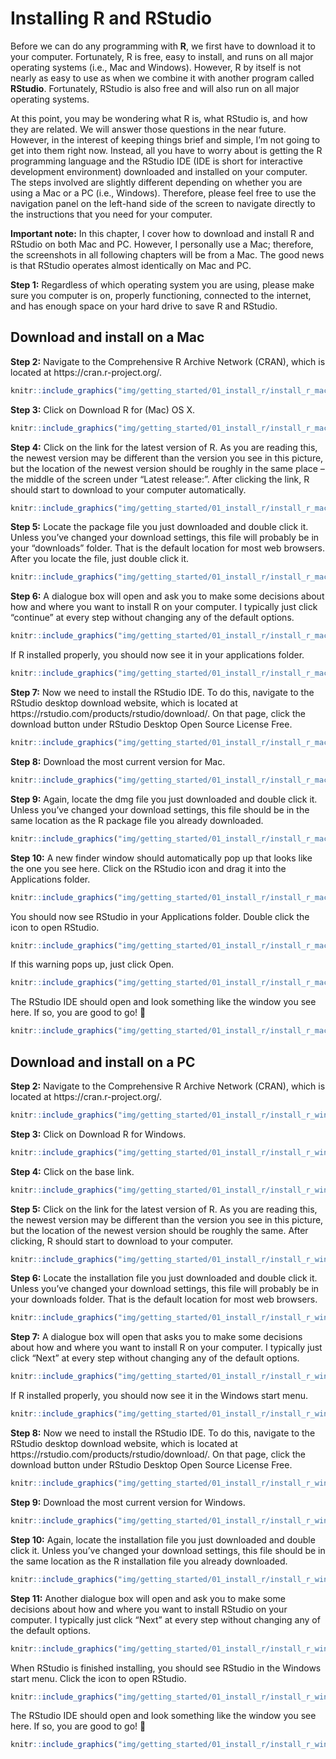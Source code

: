 # Installing R and RStudio

Before we can do any programming with **R**, we first have to download it to your computer. Fortunately, R is free, easy to install, and runs on all major operating systems (i.e., Mac and Windows). However, R by itself is not nearly as easy to use as when we combine it with another program called **RStudio**. Fortunately, RStudio is also free and will also run on all major operating systems. 

At this point, you may be wondering what R is, what RStudio is, and how they are related. We will answer those questions in the near future. However, in the interest of keeping things brief and simple, I’m not going to get into them right now. Instead, all you have to worry about is getting the R programming language and the RStudio IDE (IDE is short for interactive development environment) downloaded and installed on your computer. The steps involved are slightly different depending on whether you are using a Mac or a PC (i.e., Windows). Therefore, please feel free to use the navigation panel on the left-hand side of the screen to navigate directly to the instructions that you need for your computer.

**Important note:** In this chapter, I cover how to download and install R and RStudio on both Mac and PC. However, I personally use a Mac; therefore, the screenshots in all following chapters will be from a Mac. The good news is that RStudio operates almost identically on Mac and PC.

**Step 1:** Regardless of which operating system you are using, please make sure you computer is on, properly functioning, connected to the internet, and has enough space on your hard drive to save R and RStudio.

## Download and install on a Mac

**Step 2:** Navigate to the Comprehensive R Archive Network (CRAN), which is located at https://cran.r-project.org/.

```r
knitr::include_graphics("img/getting_started/01_install_r/install_r_mac/Slide3.png")
```

**Step 3:** Click on Download R for (Mac) OS X.

```r
knitr::include_graphics("img/getting_started/01_install_r/install_r_mac/Slide4.png")
```

**Step 4:** Click on the link for the latest version of R. As you are reading this, the newest version may be different than the version you see in this picture, but the location of the newest version should be roughly in the same place -- the middle of the screen under “Latest release:”. After clicking the link, R should start to download to your computer automatically.

```r
knitr::include_graphics("img/getting_started/01_install_r/install_r_mac/Slide5.png")
```

**Step 5:** Locate the package file you just downloaded and double click it. Unless you’ve changed your download settings, this file will probably be in your "downloads" folder. That is the default location for most web browsers. After you locate the file, just double click it.

```r
knitr::include_graphics("img/getting_started/01_install_r/install_r_mac/Slide6.png")
```

**Step 6:** A dialogue box will open and ask you to make some decisions about how and where you want to install R on your computer. I typically just click “continue” at every step without changing any of the default options. 

```r
knitr::include_graphics("img/getting_started/01_install_r/install_r_mac/Slide7.png")
```

If R installed properly, you should now see it in your applications folder.

```r
knitr::include_graphics("img/getting_started/01_install_r/install_r_mac/Slide8.png")
```

**Step 7:** Now we need to install the RStudio IDE. To do this, navigate to the RStudio desktop download website, which is located at https://rstudio.com/products/rstudio/download/. On that page, click the download button under RStudio Desktop Open Source License Free.

```r
knitr::include_graphics("img/getting_started/01_install_r/install_r_mac/Slide9.png")
```

**Step 8:** Download the most current version for Mac.

```r
knitr::include_graphics("img/getting_started/01_install_r/install_r_mac/Slide10.png")
```

**Step 9:** Again, locate the dmg file you just downloaded and double click it. Unless you’ve changed your download settings, this file should be in the same location as the R package file you already downloaded.

```r
knitr::include_graphics("img/getting_started/01_install_r/install_r_mac/Slide11.png")
```

**Step 10:** A new finder window should automatically pop up that looks like the one you see here. Click on the RStudio icon and drag it into the Applications folder.

```r
knitr::include_graphics("img/getting_started/01_install_r/install_r_mac/Slide12.png")
```

You should now see RStudio in your Applications folder. Double click the icon to open RStudio.

```r
knitr::include_graphics("img/getting_started/01_install_r/install_r_mac/Slide13.png")
```

If this warning pops up, just click Open.

```r
knitr::include_graphics("img/getting_started/01_install_r/install_r_mac/Slide14.png")
```

The RStudio IDE should open and look something like the window you see here. If so, you are good to go! 🎉

```r
knitr::include_graphics("img/getting_started/01_install_r/install_r_mac/Slide15.png")
```

## Download and install on a PC

**Step 2:** Navigate to the Comprehensive R Archive Network (CRAN), which is located at https://cran.r-project.org/.

```r
knitr::include_graphics("img/getting_started/01_install_r/install_r_windows/Slide3.png")
```

**Step 3:** Click on Download R for Windows.

```r
knitr::include_graphics("img/getting_started/01_install_r/install_r_windows/Slide4.png")
```

**Step 4:** Click on the base link.

```r
knitr::include_graphics("img/getting_started/01_install_r/install_r_windows/Slide5.png")
```

**Step 5:** Click on the link for the latest version of R. As you are reading this, the newest version may be different than the version you see in this picture, but the location of the newest version should be roughly the same. After clicking, R should start to download to your computer.

```r
knitr::include_graphics("img/getting_started/01_install_r/install_r_windows/Slide6.png")
```

**Step 6:** Locate the installation file you just downloaded and double click it. Unless you’ve changed your download settings, this file will probably be in your downloads folder. That is the default location for most web browsers. 

```r
knitr::include_graphics("img/getting_started/01_install_r/install_r_windows/Slide7.png")
```

**Step 7:** A dialogue box will open that asks you to make some decisions about how and where you want to install R on your computer. I typically just click “Next” at every step without changing any of the default options. 

```r
knitr::include_graphics("img/getting_started/01_install_r/install_r_windows/Slide8.png")
```

If R installed properly, you should now see it in the Windows start menu.

```r
knitr::include_graphics("img/getting_started/01_install_r/install_r_windows/Slide9.png")
```

**Step 8:** Now we need to install the RStudio IDE. To do this, navigate to the RStudio desktop download website, which is located at https://rstudio.com/products/rstudio/download/. On that page, click the download button under RStudio Desktop Open Source License Free.

```r
knitr::include_graphics("img/getting_started/01_install_r/install_r_windows/Slide10.png")
```

**Step 9:** Download the most current version for Windows.

```r
knitr::include_graphics("img/getting_started/01_install_r/install_r_windows/Slide11.png")
```

**Step 10:** Again, locate the installation file you just downloaded and double click it. Unless you’ve changed your download settings, this file should be in the same location as the R installation file you already downloaded.

```r
knitr::include_graphics("img/getting_started/01_install_r/install_r_windows/Slide12.png")
```

**Step 11:** Another dialogue box will open and ask you to make some decisions about how and where you want to install RStudio on your computer. I typically just click “Next” at every step without changing any of the default options. 

```r
knitr::include_graphics("img/getting_started/01_install_r/install_r_windows/Slide13.png")
```

When RStudio is finished installing, you should see RStudio in the Windows start menu. Click the icon to open RStudio.

```r
knitr::include_graphics("img/getting_started/01_install_r/install_r_windows/Slide14.png")
```

The RStudio IDE should open and look something like the window you see here. If so, you are good to go! 🎉

```r
knitr::include_graphics("img/getting_started/01_install_r/install_r_windows/Slide15.png")
```
